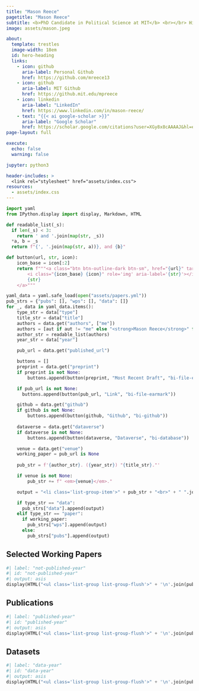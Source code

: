 ```yaml
---
title: "Mason Reece"
pagetitle: "Mason Reece"
subtitle: <b>PhD Candidate in Political Science at MIT</b> <br></br> Hi, I’m Mason Reece, and I’m a PhD candidate in MIT’s Political Science department focusing on American Politics and Models & Methods. I am interested in better understanding how election systems impact voter participation and confidence in our democratic system so that this knowledge can inform advocacy and directly improve electoral administration. To bring a practical lens to my research, I have served as the lead poll worker in Houston and Cambridge and organized a youth voters conference. In my free time, I love riding my bike, hiking, and trying food from around the world. You can find my CV [here](files/cv.pdf).
image: assets/mason.jpeg

about:
  template: trestles
  image-width: 18em
  id: hero-heading
  links:
    - icon: github
      aria-label: Personal Github
      href: https://github.com/mreece13
    - icon: github
      aria-label: MIT Github
      href: https://github.mit.edu/mpreece
    - icon: linkedin
      aria-label: "LinkedIn"
      href: https://www.linkedin.com/in/mason-reece/
    - text: "{{< ai google-scholar >}}"
      aria-label: "Google Scholar"
      href: https://scholar.google.com/citations?user=XGy8x8cAAAAJ&hl=en
page-layout: full

execute: 
  echo: false
  warning: false

jupyter: python3

header-includes: >
  <link rel="stylesheet" href="assets/index.css">
resources:
  - assets/index.css
---
```


::: {#hero-heading}

```python
import yaml
from IPython.display import display, Markdown, HTML

def readable_list(_s):
  if len(_s) < 3:
    return ' and '.join(map(str, _s))
  *a, b = _s
  return f"{', '.join(map(str, a))}, and {b}"

def button(url, str, icon):
    icon_base = icon[:2]
    return f"""<a class="btn btn-outline-dark btn-sm", href="{url}" target="_blank" rel="noopener noreferrer">
        <i class="{icon_base} {icon}" role='img' aria-label='{str}'></i>
        {str}
    </a>"""

yaml_data = yaml.safe_load(open("assets/papers.yml"))
pub_strs = {"pubs": [], "wps": [], "data": []}
for _, data in yaml_data.items():
    type_str = data["type"]
    title_str = data["title"]
    authors = data.get("authors", ["me"])
    authors = [aut if aut != "me" else "<strong>Mason Reece</strong>" for aut in authors]
    author_str = readable_list(authors)
    year_str = data["year"]

    pub_url = data.get("published_url")

    buttons = []
    preprint = data.get("preprint")
    if preprint is not None:
        buttons.append(button(preprint, "Most Recent Draft", "bi-file-earmark-pdf"))

    if pub_url is not None:
      buttons.append(button(pub_url, "Link", "bi-file-earmark"))

    github = data.get("github")
    if github is not None:
        buttons.append(button(github, "Github", "bi-github"))
        
    dataverse = data.get("dataverse")
    if dataverse is not None:
        buttons.append(button(dataverse, "Dataverse", "bi-database"))

    venue = data.get("venue")
    working_paper = pub_url is None
    
    pub_str = f'{author_str}. ({year_str}) "{title_str}."'

    if venue is not None:
        pub_str += f" <em>{venue}</em>."

    output = "<li class='list-group-item'>" + pub_str + "<br>" + " ".join(buttons) + "</li>"

    if type_str == "data":
      pub_strs["data"].append(output)
    elif type_str == "paper":
      if working_paper:
        pub_strs["wps"].append(output)
      else:
        pub_strs["pubs"].append(output)
```

## Selected Working Papers

```python
#| label: "not-published-year"
#| id: "not-published-year"
#| output: asis
display(HTML("<ul class='list-group list-group-flush'>" + '\n'.join(pub_strs["wps"]) + "</ul>"))

```

## Publications

```python
#| label: "published-year"
#| id: "published-year"
#| output: asis
display(HTML("<ul class='list-group list-group-flush'>" + '\n'.join(pub_strs["pubs"]) + "</ul>"))

```

## Datasets

```python
#| label: "data-year"
#| id: "data-year"
#| output: asis
display(HTML("<ul class='list-group list-group-flush'>" + '\n'.join(pub_strs["data"]) + "</ul>"))

```

:::
